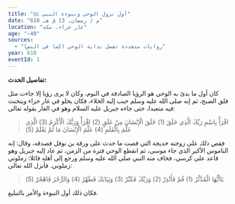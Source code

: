 ```yaml
---
title: "أول نزول الوحي ونبوءة النبي ﷺ"
date: "610 م / رمضان, 13 ق هـ"
location: "غار حراء، مكة"
age: "~40"
sources:
  - "روایات متعددة تفصل بدایة الوحي (كما في النص)"
year: 610
eventId: 1
---
```

**تفاصيل الحدث:**

كان أول ما بدئ به الوحي هو الرؤيا الصادقة في النوم، وكان لا يرى رؤيا إلا جاءت مثل فلق الصبح، ثم إنه صلى الله عليه وسلم حبب إليه الخلاء، فكان يخلو في غار حراء ويتحنث فيه متعبدا، حتى جاءه جبريل عليه السلام وهو في الغار بقوله تعالى:

> اقْرَأْ بِاسْمِ رَبِّكَ الَّذِي خَلَقَ (1) خَلَقَ الْإِنْسَانَ مِنْ عَلَقٍ (2) اقْرَأْ وَرَبُّكَ الْأَكْرَمُ (3) الَّذِي عَلَّمَ بِالْقَلَمِ (4) عَلَّمَ الْإِنْسَانَ مَا لَمْ يَعْلَمْ (5)

فقص ذلك على زوجته خديجة التي قصت ما حدث على ورقة بن نوفل فصدقه، وقال: إنه الناموس الأكبر الذي جاء موسى، ثم انقطع الوحي فترة من الزمن، ثم عاد إليه جبريل وهو قاعد على كرسي، فخاف منه النبي صلى الله عليه وسلم ورجع إلى أهله قائلا: زملوني زملوني. فأنزل الله تعالى:

> يَاأَيُّهَا الْمُدَّثِّرُ (1) قُمْ فَأَنْذِرْ (2) وَرَبَّكَ فَكَبِّرْ (3) وَثِيَابَكَ فَطَهِّرْ (4) وَالرُّجْزَ فَاهْجُرْ (5)

فكان ذلك أول النبوءة والأمر بالتبليغ.
